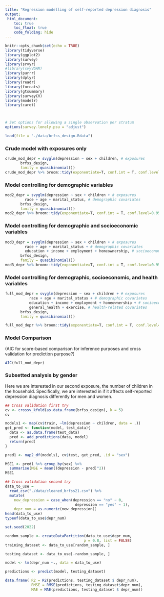 ```yaml
---
title: "Regression modelling of self-reported depression diagnosis"
output: 
 html_document:
    toc: true
    toc_float: true
    code_folding: hide
---
```


```r
knitr::opts_chunk$set(echo = TRUE)
library(tidyverse)
library(ggplot2)
library(survey)
library(srvyr)
#library(svyVGAM)
library(purrr)
library(dplyr)
library(readr)
library(forcats)
library(gtsummary)
library(surveyCV)
library(modelr)
library(caret)



# Set options for allowing a single observation per stratum 
options(survey.lonely.psu = "adjust")
```


```r
load(file = "./data/brfss_design.Rdata")
```


### Crude model with exposures only
```r
crude_mod_depr = svyglm(depression ~ sex + children, # exposures
       brfss_design,
       family = quasibinomial())
crude_mod_depr %>% broom::tidy(exponentiate=T, conf.int = T, conf.level=0.95)
```

### Model controlling for demographic variables
```r
mod2_depr = svyglm(depression ~ sex + children + # exposures
         race + age + marital_status, # demographic covariates
       brfss_design,
       family = quasibinomial())
mod2_depr %>% broom::tidy(exponentiate=T, conf.int = T, conf.level=0.95)
```

### Model controlling for demographic and socioeconomic variables
```r
mod3_depr = svyglm(depression ~ sex + children + # exposures
         race + age + marital_status + # demographic covariates
         education + income + employment + homeownership, # socioeconomic covariates, 
       brfss_design,
       family = quasibinomial()) 
mod3_depr %>% broom::tidy(exponentiate=T, conf.int = T, conf.level=0.95)
```


### Model controlling for demographic, socioeconomic, and health variables
```r
full_mod_depr = svyglm(depression ~ sex + children + # exposures
           race + age + marital_status + # demographic covariates
           education + income + employment + homeownership + # socioeconomic covariates
           general_health + exercise, # health-related covariates
       brfss_design,
       family = quasibinomial())  

full_mod_depr %>% broom::tidy(exponentiate=T, conf.int = T, conf.level=0.95)
```

### Model Comparison
(AIC for score-based comparison for inference purposes and cross validation for prediction purpose?)
```r
AIC(full_mod_depr)
```


### Subsetted analysis by gender
Here we are interested in our second exposure, the number of children in the household. Specifically, we are interested in if it affects self-reported depression diagnosis differently for men and women. 

```r
## Cross validation first try
cv <- crossv_kfold(as.data.frame(brfss_design), k = 5)
cv

models1 <- map(cv$train, ~lm(depression ~ children, data = .))
get_pred <- function(model, test_data){
  data <- as.data.frame(test_data)
  pred <- add_predictions(data, model)
  return(pred)
}

pred1 <- map2_df(models1, cv$test, get_pred, .id = "sex")

MSE1 <- pred1 %>% group_by(sex) %>% 
  summarise(MSE = mean((depression - pred)^2))
MSE1
```
```r
## Cross validation second try
data_to_use = 
  read_csv("./data/cleaned_brfss21.csv") %>% 
  mutate(
    new_depression = case_when(depression == "no" ~ 0,
                                depression == "yes" ~ 1),
    depr_num = as.numeric(new_depression))
head(data_to_use)
typeof(data_to_use$depr_num)

set.seed(2022)

random_sample <- createDataPartition(data_to_use$depr_num,
                                    p = 0.8, list = FALSE)
training_dataset <- data_to_use[random_sample, ]

testing_dataset <- data_to_use[-random_sample, ]

model <- lm(depr_num ~., data = data_to_use)

predictions <- predict(model, testing_dataset)

data.frame( R2 = R2(predictions, testing_dataset $ depr_num),
            RMSE = RMSE(predictions, testing_dataset$depr_num),
            MAE = MAE(predictions, testing_dataset $ depr_num))

```






